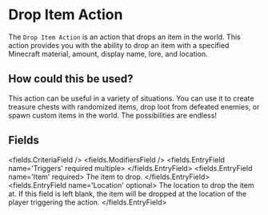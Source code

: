 
# Drop Item Action 

The `Drop Item Action` is an action that drops an item in the world.
This action provides you with the ability to drop an item with a specified Minecraft material, amount, display name, lore, and location.

## How could this be used?

This action can be useful in a variety of situations.
You can use it to create treasure chests with randomized items, drop loot from defeated enemies, or spawn custom items in the world.
The possibilities are endless!


## Fields

<fields.CriteriaField />
<fields.ModifiersField />
<fields.EntryField name='Triggers' required multiple>
</fields.EntryField>
<fields.EntryField name='Item' required>
     The item to drop.
</fields.EntryField>
<fields.EntryField name='Location' optional>
     The location to drop the item at. If this field is left blank, the item will be dropped at the location of the player triggering the action.
</fields.EntryField>
